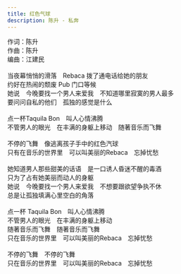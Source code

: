 ```yaml
---
title: 红色气球
description: 陈升 - 私奔
---
```


作词：陈升<br />作曲：陈升<br />编曲：江建民<br /><br />当夜幕悄悄的滑落　Rebaca 拨了通电话给她的朋友<br />约好在热闹的颓废 Pub 门口等候<br />她说　今晚要找一个男人来爱我　不知道哪里寂寞的男人最多<br />要问问自私的他们　孤独的感觉是什么<br /><br />点一杯Taquila Bon　叫人心情沸腾<br />不管男人的眼光　在丰满的身躯上移动　随著音乐而飞舞<br /><br />不停的飞舞　像逃离孩子手中的红色汽球<br />只有在音乐的世界里　可以叫美丽的Rebaca　忘掉忧愁<br /><br />她知道男人那些甜美的话语　是一口诱人昏迷不醒的毒酒<br />只为了占有她美丽而动人的身躯<br />她说　今晚要找一个男人来爱我　不想要跟欲望争执不休<br />总是让孤独填满心里空白的角落<br /><br />点一杯 Taquila Bon　叫人心情沸腾<br />不管男人的眼光　在丰满的身躯上移动<br />随著音乐而飞舞　随著音乐而飞舞<br />只在音乐的世界里　可以叫美丽的Rebaca　忘掉忧愁<br /><br />不停的飞舞　不停的飞舞<br />只在音乐的世界里　可以叫美丽的Rebaca　忘掉忧愁